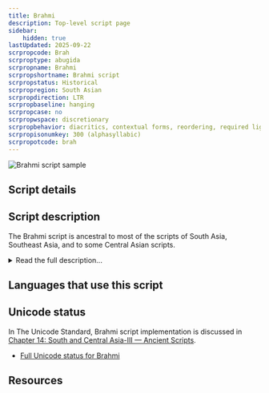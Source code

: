 ```yaml
---
title: Brahmi
description: Top-level script page
sidebar:
    hidden: true
lastUpdated: 2025-09-22
scrpropcode: Brah
scrproptype: abugida
scrpropname: Brahmi
scrpropshortname: Brahmi script
scrpropstatus: Historical
scrpropregion: South Asian
scrpropdirection: LTR
scrpropbaseline: hanging
scrpropcase: no
scrpropwspace: discretionary
scrpropbehavior: diacritics, contextual forms, reordering, required ligatures
scrpropisonumkey: 300 (alphasyllabic)
scrpropotcode: brah
---
```



![Brahmi script sample](../images/brah-sample.png "Brahmi inscription on Paderia Pillar. Source: Epigraphia Indica Vol. V.")

## Script details

<ScriptDetails />

## Script description

The Brahmi script is ancestral to most of the scripts of South Asia, Southeast Asia, and to some Central Asian scripts.

<details>
<summary>Read the full description...</summary>The name Brahmi actually does not refer to a single, discrete script as such; general practise is to use the term to refer to any script in the family now known as Brahmic, up until approximately 400 AD, at which point they became differentiated enough to be given their own names. Brahmic writing was originally used for writing early dialects of the Prakrit language, but spread widely during the period of Indian cultural expansion in the 1st millennium AD and has since provided the underlying design for over sixty scripts used by languages from the Indo-Aryan, Dravidian, Austro-Asiatic and Tibeto-Burman language families. By about 1000 AD the various varieties of Brahmic writing had diverged to the point that they were all independent scripts whose common ancestry was not always immediately apparent.

The earliest writing system in India was the Indus (Proto-Indic) script used by the Harrappan civilization of the Indus valley around 2500-1500BC. After this system fell from use, there appears to have been a long hiatus from which period we do not have any evidence of writing, until approximately 500 BC, at which time two writing systems appeared. One of these was Kharoshthi; the other was Brahmi. The origins of Brahmi are not known for certain, but it is thought to have been influenced by the Imperial Aramaic script.

Brahmi writing has been attested primarily in inscriptions on graves and buildings, most famously the edicts made by Emperor Ashoka around 200 BC. It was not until 1836 that these were decoded, by James Prinsep, which enabled the deciphering of other inscriptions.

The Brahmi script was generally written from left to right, with some rare exceptions. The script was an abugida; there were thirty-three consonant letters each representing a CV syllable containing the inherent vowel 'a'. Other post-consonantal vowels were written using one of nine vowel diacritics (together with the inherent vowel, five pairs of long and short vowels could be represented) around the consonant letter. There were also nine letters for writing vowels which were not preceded by a consonant. Special conjunct letters existed for writing consonant clusters. Many of these features have been retained by descendant scripts from Brahmi. It is notable that the head-mark, which is characteristic in many varieties of a number of scripts derived from Brahmi, is missing from Brahmi writing itself. It is thought that this head-mark arose incidentally as a result of writing with a reed pen, and later became an integral part of the script.

There is some indication that the Eastern Magar [mgp] language is currently using a script called Magar Akkha. However, it appears to be an appropriation of Brahmi.
</details>

## Languages that use this script

<WsList script='Brah' wsMax='5' />

## Unicode status

In The Unicode Standard, Brahmi script implementation is discussed in [Chapter 14: South and Central Asia-III — Ancient Scripts](https://www.unicode.org/versions/latest/core-spec/chapter-14/#G39063).

- [Full Unicode status for Brahmi](/scrlang/unicode/brah-unicode)



## Resources

<ScriptResources detailSummary='seemore' />

